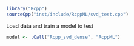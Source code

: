 ```r
library("Rcpp")
sourceCpp("inst/include/RcppML/svd_test.cpp")
```


Load data and train a model to test

```r
model <- .Call("Rcpp_svd_dense", "RcppML")
```
